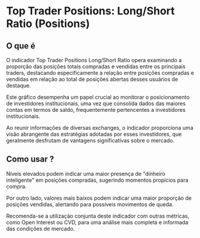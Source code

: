 # Top Trader Positions: Long/Short Ratio (Positions)

## O que é

O indicador Top Trader Positions Long/Short Ratio opera examinando a proporção das posições totais compradas e vendidas entre os principais traders, destacando especificamente a relação entre posições compradas e vendidas em relação ao total de posições abertas desses usuários de destaque.

Este gráfico desempenha um papel crucial ao monitorar o posicionamento de investidores institucionais, uma vez que consolida dados das maiores contas em termos de saldo, frequentemente pertencentes a investidores institucionais.

 Ao reunir informações de diversas exchanges, o indicador proporciona uma visão abrangente das estratégias adotadas por esses investidores, que geralmente desfrutam de vantagens significativas sobre o mercado.


## Como usar ?


Níveis elevados podem indicar uma maior presença de "dinheiro inteligente" em posições compradas, sugerindo momentos propícios para compra.

 Por outro lado, valores mais baixos podem indicar uma maior proporção de posições vendidas, alertando para possíveis movimentos de queda.

 Recomenda-se a utilização conjunta deste indicador com outras métricas, como Open Interest ou CVD, para uma análise mais completa e informada das condições de mercado.

